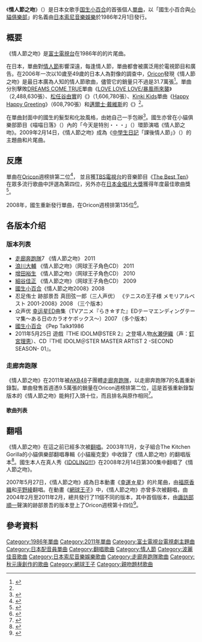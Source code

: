 {{Infobox single
| Name           = 《情人節之吻》
| Cover          = Valentine Kiss by Sayuri Kokusho.jpg
| Artist         = [[国生小百合|国生小百合]]
| B-side ={{lang|ja|恋はRing Ring Ring}}
| from Album     =
| Released       = {{start date|1986|02|01}} <br/>{{start date|2008|01|06}}（新版本）
| Format         = [[黑膠唱片|黑膠唱片]]<br/>[[CD|CD]]
| Genre          = [[J-pop|J-pop]]
| Length         = 3:34
| Label          = [[日本索尼音樂娛樂|日本索尼音樂娛樂]]
| Writer         = [[秋元康|秋元康]]
| Composer       =
| Producer       =
| Reviews        =  
| Last single    =
| This single    =《'''情人節之吻'''》<br>（1986年）
| Next single    =《{{Link-ja|不能等到夏天|夏を待てない}}》<br>（1986年）
}}
《'''情人節之吻'''》（{{lang-ja|'''バレンタイン・キッス'''}}）是日本女歌手[[国生小百合|国生小百合]]的首張個人[[單曲|單曲]]，以「國生小百合與[[小貓俱樂部|小貓俱樂部]]」的名義由[[日本索尼音樂娛樂|日本索尼音樂娛樂]]於1986年2月1日發行。

==概要==
《情人節之吻》是[[富士電視台|富士電視台]]在1986年的{{Link-ja|星期一戲劇系列|月曜ドラマランド}}的片尾曲。

在日本，單曲對[[情人節|情人節]]影響深遠，每逢情人節，單曲都會被廣泛用於電視節目和廣告。在2006年一次以10歲至49歲的日本人為對像的調查中，[[Oricon|Oricon]]發現《情人節之吻》是最日本廣為人知的情人節歌曲，儘管它的銷量只不過是31.7萬張<ref name="oricon-pop-valentine">{{cite web|language=ja |url=http://www.oricon.co.jp/news/ranking/11073/ |script-title=ja:大公開！『バレンタインソング』といえばこの曲！ |trans_title=The Great Exhibition! When speaking of a "Valentine song", this is the song! |publisher=[[Oricon|Oricon Style]] |date=February 3, 2006 |archiveurl=https://www.webcitation.org/5oIA3Hpll?url=http://www.oricon.co.jp/news/ranking/11073/ |archivedate=2010-03-17 |accessdate=March 17, 2010 |deadurl=yes }}</ref>。單曲分別擊敗[[DREAMS_COME_TRUE|DREAMS COME TRUE]]單曲《[[LOVE_LOVE_LOVE/暴風雨來襲|LOVE LOVE LOVE/暴風雨來襲]]》（2,488,630張）、[[松任谷由實|松任谷由實]]的《{{Link-ja|LOVE WARS|LOVE WARS|Valentine's RADIO}}》（1,606,780張）、[[Kinki_Kids|Kinki Kids]]單曲《[[Happy_Happy_Greeting/Cinderella_Christmas|Happy Happy Greeting]]》（608,790張）和[[邁爾士·戴維斯|邁爾士·戴維斯]]的《{{Link-en|My Funny Valentine|My Funny Valentine}}》<ref name="oricon-pop-valentine"/>。

在單曲封面中的國生的髮型和化妝風格，由她自己一手包辦<ref name="down-town-dx">{{ja icon}}{{Cite episode |script-title=ja:Down Town DX |network=Yomiuri TV |station=YTV |city=Osaka, Japan |airdate=March 13, 2008 }}</ref>。國生亦曾在小貓俱樂部節目《喵喵日落》（{{lang|ja|夕焼けニャンニャン}}）內的「今天是特別・・・」（{{lang|ja|今日は特別・・・}}）環節演唱《情人節之吻》。2009年2月14日，《情人節之吻》成為《[[中學生日記|中學生日記]]「課後情人節」》（{{lang|ja|中学生日記「バレンタインの放課後}}）的主題曲和片尾曲。

==反應==
單曲在[[Oricon公信榜|Oricon]]週榜排第二位<ref name="takigawarecords">{{cite web|language=ja |url=http://takigawarecords.seesaa.net/article/92184016.html |script-title=ja:1986年2月オリコンシングルランキング |trans_title=February 1986 Oricon Single Ranking |publisher=オリコンランキングデータベース (Oricon Ranking Database) |date=2007 |archiveurl=https://www.webcitation.org/5oI4HGsAn?url=http://takigawarecords.seesaa.net/article/92184016.html |archivedate=2010-03-17 |accessdate=March 17, 2010 |deadurl=yes }}</ref>， 並且獲[[TBS電視台|TBS電視台]]的音樂節目《[[The_Best_Ten|The Best Ten]]》在眾多流行歌曲中評選為第四位，另外亦在[[日本金唱片大獎|日本金唱片大獎]]獲得年度最佳歌曲獎<ref name="gold disc">{{cite web|language=ja |url=http://www.golddisc.jp/award/01/index.html |script-title=ja:第1回日本ゴールドディスク大賞 |trans_title=1st Japan Gold Disc Award |publisher=Recording Industry Association of Japan |date=2002 |accessdate=March 17, 2010 |archiveurl=https://www.webcitation.org/5oI5DhjpZ?url=http://www.golddisc.jp/award/01/index.html |archivedate=2010-03-17 |deadurl=yes }}</ref>。

2008年，國生重新發行單曲，在Oricon週榜排第135位<ref name="oricon2008">{{cite web|language=ja |url=http://www.oricon.co.jp/music/release/d/743089/1/ |script-title=ja:バレンタイン・キッス　２００８/国生さゆり |trans_title=Valentine Kiss: 2008/Sayuri Kokushō |publisher=[[Oricon|Oricon Style Music]] |accessdate=March 17, 2010 |archivedate=2010-03-17 |archiveurl=https://www.webcitation.org/5oI2FZwaG?url=http://www.oricon.co.jp/music/release/d/743089/1/ |deadurl=yes }}</ref>。

==各版本介绍==
===版本列表===
*[[走廊奔跑隊|走廊奔跑隊]]7 《情人節之吻》 2011
*[[浪川大輔|浪川大輔]] 《情人節之吻》（网球王子角色CD） 2011
*[[增田裕生|增田裕生]] 《情人節之吻》（网球王子角色CD） 2010
*[[細谷佳正|細谷佳正]] 《情人節之吻》（网球王子角色CD） 2009
*[[國生小百合|國生小百合]]《情人節之吻2008》2008
*忍足侑士 跡部景吾 真田弦一郎（三人声优） 《テニスの王子様 メモリアルベスト 2001-2008》2008 （三个版本）
*众声优 [[幸运星|幸运星]]ED曲集（TVアニメ『らき☆すた』EDテーマエンディングテーマ集～ある日のカラオケボックス～）2007 （多个版本）
*[[國生小百合|國生小百合]] 《Pep Talk》1986
*2011年5月25日 遊戲『THE IDOLM@STER 2』之登場人物[[水瀬伊織|水瀬伊織]]（声：[[釘宮理恵|釘宮理恵]]）、CD『THE IDOLM＠STER MASTER ARTIST 2 -SECOND SEASON- 01』。

===走廊奔跑隊===
{{Infobox single <!-- See Wikipedia:WikiProject_Songs -->
| Name           = 《情人節之吻》
| Cover          = Watariroukahashiritai7v.jpg
| Artist         = [[走廊奔跑隊|走廊奔跑隊7]]
| Album          =
| Released       = {{Start date|2011|02|02}}
| Format         = [[單曲|單曲]]
| Recorded       = 2011年
| Genre          = [[J-pop|J-pop]]
| Length         =
| Label          = [[波麗佳音|波麗佳音]]
| Writer         = 秋元康
| Producer       = 秋元康
| Certification  =
| Last single    = 《[[抱緊我|抱緊我]]》 <br />（2010年）
| This single    = 《'''情人節之吻'''》<br />（2011年）
| Next single    = 《[[笨拙的媚眼|笨拙的媚眼]]》<br />（2011年）
| Misc           =
}}
《情人節之吻》在2011年被[[AKB48|AKB48]]子團體[[走廊奔跑隊|走廊奔跑隊]]，以走廊奔跑隊7的名義重新錄製。單曲發售首週憑9.5萬張的銷量在Oricon週榜排第二位，這是首張重新錄製版本的《情人節之吻》能夠打入頭十位，而且排名與原作相同<ref>{{cite web|language=ja|url=http://www.oricon.co.jp/news/rankmusic/84596/full/|script-title=ja:渡り廊下走り隊、国生さゆりのオリジナル以来25年ぶり2位|publisher=[[Oricon|Oricon]]|accessdate=February 7, 2011|archive-date=2012-10-23|archive-url=https://web.archive.org/web/20121023103535/http://www.oricon.co.jp/news/rankmusic/84596/full/|dead-url=no}}</ref>。

====歌曲列表====
{{tracklist
| headline        =初回盤A
| extra_column    = 編曲
| total_length    =
| title1          = 情人節之吻
| writer1         = 秋元康和瀨井廣明
| extra1          =大內正德
| length1         = 3:54
| title2          = {{lang|ja|ソミソミラシラ}}
| writer2         = 秋元康和{{Link-ja|重永亮介|重永亮介}}
| extra2          ={{Link-ja|岩田雅之|岩田雅之}}
| length2         = 4:05
| title3          = {{lang|ja|初恋よ、こんにちは}}
| writer3         = 秋元康和[[前山田健一|前山田健一]]
| extra3          ={{Link-ja|樫原伸彥|樫原伸彦}}
| length3         = 3:46
| title4          = 情人節之吻（純音樂）
| writer4         = 秋元康和瀨井廣明
| extra4          =大內正德
| length4         = 3:54
| title5          = {{lang|ja|ソミソミラシラ}}（純音樂）
| writer5         = 秋元康和重永亮介
| extra5          =岩田雅之
| length5         = 4:05
| title6          = {{lang|ja|初恋よ、こんにちは}}（純音樂）
| writer6         = 秋元康和前山田健一
| extra6          =樫原伸彥
| length6         = 3:46
}}

{{tracklist
| headline        =初回盤B
| extra_column    = 編曲
| total_length    =
| title1          = 情人節之吻
| writer1         = 秋元康和瀨井廣明
| extra1          =大內正德
| length1         = 3:54
| title2          = {{lang|ja|ソミソミラシラ}}
| writer2         = 秋元康和重永亮介
| extra2          =岩田雅之
| length2         = 4:05
| title3          = {{lang|ja|パジャマドライブ}}
| writer3         = 秋元康和岡田實音
| extra3          =高島智明
| length3         = 3:55
| title4          = 情人節之吻（純音樂）
| writer4         = 秋元康和瀨井廣明
| extra4          =大內正德
| length4         = 3:54
| title5          = {{lang|ja|ソミソミラシラ}}（純音樂）
| writer5         = 秋元康和重永亮介
| extra5          =岩田雅之
| length5         = 4:05
| title6          = {{lang|ja|パジャマドライブ}}（純音樂）
| writer6         = 秋元康和岡田實音
| extra6          =高島智明
| length6         = 3:55
}}

{{tracklist
| headline        =通常盤
| extra_column    = 編曲
| total_length    =
| title1          = 情人節之吻
| writer1         = 秋元康和瀨井廣明
| extra1          =大內正德
| length1         = 3:54
| title2          = {{lang|ja|ソミソミラシラ}}
| writer2         = 秋元康和重永亮介
| extra2          =岩田雅之
| length2         = 4:05
| title3          = {{lang|ja|夕陽のいじわる}}
| writer3         = 秋元康和畑野嘉男
| extra3          ={{Link-ja|小西貴雄|小西貴雄}}
| length3         = 3:20
| title4          = 情人節之吻（純音樂）
| writer4         = 秋元康和瀨井廣明
| extra4          =大內正德
| length4         = 3:54
| title5          = {{lang|ja|ソミソミラシラ}}（純音樂）
| writer5         = 秋元康和重永亮介
| extra5          =岩田雅之
| length5         = 4:05
| title6          = {{lang|ja|夕陽のいじわる}}（純音樂）
| writer6         = 秋元康和畑野嘉男
| extra6          =小西貴雄
| length6         = 3:20
}}

==翻唱==
《情人節之吻》在這之前已經多次被[[翻唱|翻唱]]。2003年11月，女子組合The Kitchen Gorilla的小貓俱樂部翻唱專輯《小貓龐克愛》中收錄了《情人節之吻》的翻唱版本<ref name="punk love">{{cite web|language=ja|url=http://www.neowing.co.jp/detailview.html?KEY=PCCA-1965|script-title=ja:CD おニャン子パンクラブ|trans_title=(CD) Onyanko Punk Love|publisher=Neowing|accessdate=March 17, 2010|archive-date=2013-12-27|archive-url=https://web.archive.org/web/20131227082732/http://www.neowing.co.jp/detailview.html?KEY=PCCA-1965|dead-url=no}}</ref>。國生本人在真人秀《[[IDOLING!!!|IDOLING!!!]]》在2008年2月14日第300集中翻唱了《情人節之吻》。

2007年5月27日，《情人節之吻》成為日本動畫《[[幸運☆星|幸運☆星]]》的片尾曲，由[[福原香織|福原香織]]和[[平野綾|平野綾]]翻唱。在動畫《[[網球王子_(動畫)|網球王子]]》中，《情人節之吻》亦曾多次被翻唱，由2004年2月至2011年2月，總共發行了11個不同的版本，其中首個版本，由[[諏訪部順一|諏訪部順一]]聲演的跡部景吾的版本登上了Oricon週榜第十四位<ref name="oricon-tennis">{{cite web|language=ja |url=http://www.oricon.co.jp/music/release/d/537310/1/ |script-title=ja:バレンタイン・キッス/跡部景吾　ｗｉｔｈ　氷帝学園中 |trans_title=Valentine Kiss / Keigo Atobe with Hyotei Academy Chū |publisher=[[Oricon|Oricon Style]] |accessdate=March 17, 2010 |archiveurl=https://www.webcitation.org/5oIEISUlM?url=http://www.oricon.co.jp/music/release/d/537310/1/ |archivedate=2010-03-17 |deadurl=yes }}</ref>。

==參考資料==
{{reflist}}

{{AKB48歌曲}}

{{DEFAULTSORT:Valentine Kiss}}
[[Category:1986年單曲|Category:1986年單曲]]
[[Category:2011年單曲|Category:2011年單曲]]
[[Category:富士電視台電視劇主題曲|Category:富士電視台電視劇主題曲]]
[[Category:日本配音員單曲|Category:日本配音員單曲]]
[[Category:翻唱歌曲|Category:翻唱歌曲]]
[[Category:情人節|Category:情人節]]
[[Category:波麗佳音歌曲|Category:波麗佳音歌曲]]
[[Category:日本索尼音樂娛樂歌曲|Category:日本索尼音樂娛樂歌曲]]
[[Category:走廊奔跑隊歌曲|Category:走廊奔跑隊歌曲]]
[[Category:秋元康創作的歌曲|Category:秋元康創作的歌曲]]
[[Category:網球王子|Category:網球王子]]
[[Category:親吻題材歌曲|Category:親吻題材歌曲]]